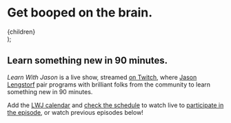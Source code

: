   <div
    style={{
      margin: '24px auto 80px',
      maxWidth: 700,
      textAlign: 'center',
    }}
  >
    <h1>
      Get booped
      <span>on the brain.</span>
    </h1>
    {children}
  </div>
);

## Learn something new in 90 minutes.

_Learn With Jason_ is a live show, streamed [on Twitch][twitch], where [Jason Lengstorf][jason] pair programs with brilliant folks from the community to learn something new in 90 minutes.

Add the [LWJ calendar][cal] and [check the schedule](/schedule/) to watch live to [participate in the episode](/participate/), or watch previous episodes below!

[twitch]: https://twitch.tv/jlengstorf
[jason]: https://lengstorf.com
[cal]: https://jason.af/lwj-calendar
